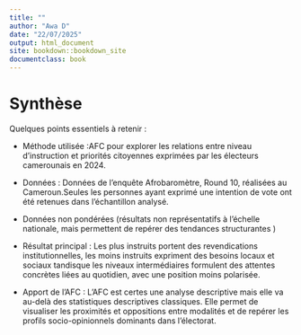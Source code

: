 ---
title: ""
author: "Awa D"
date: "22/07/2025"
output: html_document
site: bookdown::bookdown_site
documentclass: book
---

# Synthèse

Quelques points essentiels à retenir : 

- Méthode utilisée :AFC pour explorer les relations entre niveau d’instruction et priorités citoyennes exprimées par les électeurs camerounais en 2024.

- Données : Données de l'enquête Afrobaromètre, Round 10, réalisées au Cameroun.Seules les personnes ayant exprimé une intention de vote ont été retenues dans l’échantillon analysé.

- Données non pondérées (résultats non représentatifs à l’échelle nationale, mais permettent de repérer des tendances structurantes )

- Résultat principal : Les plus instruits portent des revendications institutionnelles, les moins instruits expriment des besoins locaux et sociaux tandisque les niveaux intermédiaires formulent des attentes concrètes liées au quotidien, avec une position moins polarisée.

- Apport de l’AFC :
L’AFC est certes une analyse descriptive mais elle va au-delà des statistiques descriptives classiques.
Elle permet de visualiser les proximités et oppositions entre modalités et de repérer les profils socio-opinionnels dominants dans l’électorat.

